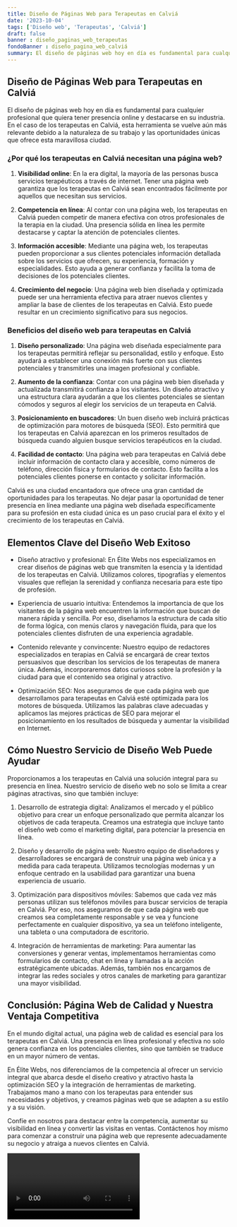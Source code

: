 ```yaml
---
title: Diseño de Páginas Web para Terapeutas en Calviá
date: '2023-10-04'
tags: ['Diseño web', 'Terapeutas', 'Calviá']
draft: false
banner : diseño_paginas_web_terapeutas
fondoBanner : diseño_pagina_web_calviá
summary: El diseño de páginas web hoy en día es fundamental para cualquier profesional que quiera tener presencia online y destacarse en su industria. En el caso de los terapeutas en Calviá, esta herramienta se vuelve aún más relevante debido a la naturaleza de su trabajo y las oportunidades únicas que ofrece esta maravillosa ciudad.
---
```


## Diseño de Páginas Web para Terapeutas en Calviá

El diseño de páginas web hoy en día es fundamental para cualquier profesional que quiera tener presencia online y destacarse en su industria. En el caso de los terapeutas en Calviá, esta herramienta se vuelve aún más relevante debido a la naturaleza de su trabajo y las oportunidades únicas que ofrece esta maravillosa ciudad.

### ¿Por qué los terapeutas en Calviá necesitan una página web?

1. **Visibilidad online**: En la era digital, la mayoría de las personas busca servicios terapéuticos a través de internet. Tener una página web garantiza que los terapeutas en Calviá sean encontrados fácilmente por aquellos que necesitan sus servicios.

2. **Competencia en línea**: Al contar con una página web, los terapeutas en Calviá pueden competir de manera efectiva con otros profesionales de la terapia en la ciudad. Una presencia sólida en línea les permite destacarse y captar la atención de potenciales clientes.

3. **Información accesible**: Mediante una página web, los terapeutas pueden proporcionar a sus clientes potenciales información detallada sobre los servicios que ofrecen, su experiencia, formación y especialidades. Esto ayuda a generar confianza y facilita la toma de decisiones de los potenciales clientes.

4. **Crecimiento del negocio**: Una página web bien diseñada y optimizada puede ser una herramienta efectiva para atraer nuevos clientes y ampliar la base de clientes de los terapeutas en Calviá. Esto puede resultar en un crecimiento significativo para sus negocios.

### Beneficios del diseño web para terapeutas en Calviá

1. **Diseño personalizado**: Una página web diseñada especialmente para los terapeutas permitirá reflejar su personalidad, estilo y enfoque. Esto ayudará a establecer una conexión más fuerte con sus clientes potenciales y transmitirles una imagen profesional y confiable.

2. **Aumento de la confianza**: Contar con una página web bien diseñada y actualizada transmitirá confianza a los visitantes. Un diseño atractivo y una estructura clara ayudarán a que los clientes potenciales se sientan cómodos y seguros al elegir los servicios de un terapeuta en Calviá.

3. **Posicionamiento en buscadores**: Un buen diseño web incluirá prácticas de optimización para motores de búsqueda (SEO). Esto permitirá que los terapeutas en Calviá aparezcan en los primeros resultados de búsqueda cuando alguien busque servicios terapéuticos en la ciudad.

4. **Facilidad de contacto**: Una página web para terapeutas en Calviá debe incluir información de contacto clara y accesible, como números de teléfono, dirección física y formularios de contacto. Esto facilita a los potenciales clientes ponerse en contacto y solicitar información.

Calviá es una ciudad encantadora que ofrece una gran cantidad de oportunidades para los terapeutas. No dejar pasar la oportunidad de tener presencia en línea mediante una página web diseñada específicamente para su profesión en esta ciudad única es un paso crucial para el éxito y el crecimiento de los terapeutas en Calviá.

<GifSeo />

<Cta />

## Elementos Clave del Diseño Web Exitoso

- Diseño atractivo y profesional: En Élite Webs nos especializamos en crear diseños de páginas web que transmiten la esencia y la identidad de los terapeutas en Calviá. Utilizamos colores, tipografías y elementos visuales que reflejan la serenidad y confianza necesaria para este tipo de profesión.

- Experiencia de usuario intuitiva: Entendemos la importancia de que los visitantes de la página web encuentren la información que buscan de manera rápida y sencilla. Por eso, diseñamos la estructura de cada sitio de forma lógica, con menús claros y navegación fluida, para que los potenciales clientes disfruten de una experiencia agradable.

- Contenido relevante y convincente: Nuestro equipo de redactores especializados en terapias en Calviá se encargará de crear textos persuasivos que describan los servicios de los terapeutas de manera única. Además, incorporaremos datos curiosos sobre la profesión y la ciudad para que el contenido sea original y atractivo.

- Optimización SEO: Nos aseguramos de que cada página web que desarrollamos para terapeutas en Calviá esté optimizada para los motores de búsqueda. Utilizamos las palabras clave adecuadas y aplicamos las mejores prácticas de SEO para mejorar el posicionamiento en los resultados de búsqueda y aumentar la visibilidad en Internet.

## Cómo Nuestro Servicio de Diseño Web Puede Ayudar

Proporcionamos a los terapeutas en Calviá una solución integral para su presencia en línea. Nuestro servicio de diseño web no solo se limita a crear páginas atractivas, sino que también incluye:

1. Desarrollo de estrategia digital: Analizamos el mercado y el público objetivo para crear un enfoque personalizado que permita alcanzar los objetivos de cada terapeuta. Creamos una estrategia que incluye tanto el diseño web como el marketing digital, para potenciar la presencia en línea.

2. Diseño y desarrollo de página web: Nuestro equipo de diseñadores y desarrolladores se encargará de construir una página web única y a medida para cada terapeuta. Utilizamos tecnologías modernas y un enfoque centrado en la usabilidad para garantizar una buena experiencia de usuario.

3. Optimización para dispositivos móviles: Sabemos que cada vez más personas utilizan sus teléfonos móviles para buscar servicios de terapia en Calviá. Por eso, nos aseguramos de que cada página web que creamos sea completamente responsable y se vea y funcione perfectamente en cualquier dispositivo, ya sea un teléfono inteligente, una tableta o una computadora de escritorio.

4. Integración de herramientas de marketing: Para aumentar las conversiones y generar ventas, implementamos herramientas como formularios de contacto, chat en línea y llamadas a la acción estratégicamente ubicadas. Además, también nos encargamos de integrar las redes sociales y otros canales de marketing para garantizar una mayor visibilidad.

## Conclusión: Página Web de Calidad y Nuestra Ventaja Competitiva

En el mundo digital actual, una página web de calidad es esencial para los terapeutas en Calviá. Una presencia en línea profesional y efectiva no solo genera confianza en los potenciales clientes, sino que también se traduce en un mayor número de ventas.

En Élite Webs, nos diferenciamos de la competencia al ofrecer un servicio integral que abarca desde el diseño creativo y atractivo hasta la optimización SEO y la integración de herramientas de marketing. Trabajamos mano a mano con los terapeutas para entender sus necesidades y objetivos, y creamos páginas web que se adapten a su estilo y a su visión.

Confíe en nosotros para destacar entre la competencia, aumentar su visibilidad en línea y convertir las visitas en ventas. Contáctenos hoy mismo para comenzar a construir una página web que represente adecuadamente su negocio y atraiga a nuevos clientes en Calviá.

<Video />

<CtaBot job='Terapeutas' city='Calviá'/>

<Gmaps query='Calviá+españa+maps' />